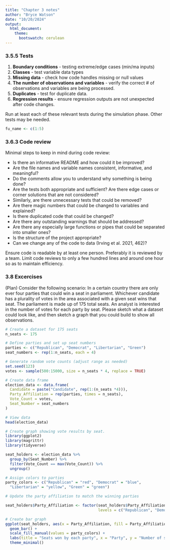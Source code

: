 ```yaml
---
title: "Chapter 3 notes"
author: "Bryce Watson"
date: "10/20/2024"
output:
  html_document:
    theme:
      bootswatch: cerulean
---
```


### 3.5.5 Tests
 1. **Boundary conditions** - testing extreme/edge cases (min/ma inputs)
 2. **Classes** - test variable data types
 3. **Missing data** - check how code handles missing or null values
 4. **The number of observations and variables** - verify the correct # of observations and variables are being processed.
 5. **Duplicates** - test for duplicate data.
 6. **Regression results** - ensure regression outputs are not unexpected after code changes.

Run at least each of these relevant tests during the simulation phase. Other tests may be needed. 


```r
fu_name <- c(1:5)
```

### 3.6.3 Code review ###

Minimal steps to keep in mind during code review:

 - Is there an informative README and how could it be improved?
 - Are the file names and variable names consistent, informative, and meaningful?
 - Do the comments allow you to understand why something is being done?
 - Are the tests both appropriate and sufficient? Are there edge cases or corner solutions that are not considered?  
 - Similarly, are there unnecessary tests that could be removed?
 - Are there magic numbers that could be changed to variables and explained?
 - Is there duplicated code that could be changed?
 - Are there any outstanding warnings that should be addressed?
 - Are there any especially large functions or pipes that could be separated into smaller ones?
 - Is the structure of the project appropriate?
 - Can we change any of the code to data (Irving et al. 2021, 462)?
 
Ensure code is readable by at least one person. Preferably it is reviewed by a team. Limit code reviews to only a few hundred lines and around one hour so as to maintain efficiency.

### 3.8 Excercises ###

(Plan) Consider the following scenario: In a certain country there are only ever four parties that could win a seat in parliament. Whichever candidate has a plurality of votes in the area associated with a given seat wins that seat. The parliament is made up of 175 total seats. An analyst is interested in the number of votes for each party by seat. Please sketch what a dataset could look like, and then sketch a graph that you could build to show all observations.

```r
# Create a dataset for 175 seats
n_seats <- 175

# Define parties and set up seat numbers
parties <- c("Republican", "Democrat", "Libertarian", "Green")
seat_numbers <- rep(1:n_seats, each = 4)

# Generate random vote counts (adjust range as needed)
set.seed(123)
votes <- sample(500:15000, size = n_seats * 4, replace = TRUE)

# Create data frame
election_data <- data.frame(
  Candidate = paste("Candidate", rep(1:(n_seats *4))),
  Party_Affiliation = rep(parties, times = n_seats),
  Vote_Count = votes,
  Seat_Number = seat_numbers
)

# View data
head(election_data)

```

```r
# Create graph showing vote results by seat.
library(ggplot2)
library(magrittr)
library(tidyverse)

seat_holders <- election_data %>%
  group_by(Seat_Number) %>%
  filter(Vote_Count == max(Vote_Count)) %>%
  ungroup()

# Assign colors to parties
party_colors <- c("Republican" = "red", "Democrat" = "blue",
  "Libertarian" = "yellow", "Green" = "green")

# Update the party affiliation to match the winning parties

seat_holders$Party_Affiliation <- factor(seat_holders$Party_Affiliation,
                                         levels = c("Republican", "Democrat",                                            "Libertarian", "Green"))

# Create bar graph
ggplot(seat_holders, aes(x = Party_Affiliation, fill = Party_Affiliation)) +
  geom_bar() +
  scale_fill_manual(values = party_colors) + 
  labs(title = "Seats won by each party", x = "Party", y = "Number of seats") +
  theme_minimal()
```
